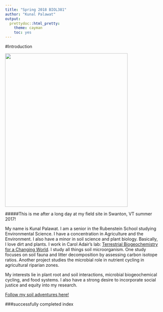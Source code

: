 ```yaml
---
title: "Spring 2018 BIOL381"
author: "Kunal Palawat"
output:
  prettydoc::html_pretty:
    theme: cayman
    toc: yes
---
```


#Introduction

<img src="Palawat.jpg" width="400" height="500" />

#####This is me after a long day at my field site in Swanton, VT summer 2017!

My name is Kunal Palawat. I am a senior in the Rubenstein School studying Environmental Science. I have a concentration in Agriculture and the Environment. I also have a minor in soil science and plant biology. Basically, I love dirt and plants. I work in Carol Adair's lab: [Terrestrial Biogeochemistry for a Changing World](http://adairlab.weebly.com/). I study all things soil microorganism. One study focuses on soil fauna and litter decomposition by assessing carbon isotope ratios. Another project studies the microbial role in nutrient cycling in agricultural riparian zones.

My interests lie in plant root and soil interactions, microbial biogeochemical cycling, and food systems. I also have a strong desire to incorporate social justice and equity into my research.

[Follow my soil adventures here!](http://instagram.com/kdirttho)


###successfully completed index


